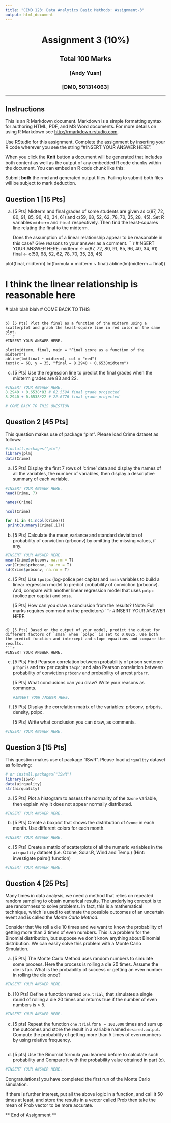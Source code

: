 ```yaml
---
title: "CIND 123: Data Analytics Basic Methods: Assignment-3"
output: html_document
---
```

<center> <h1> Assignment 3 (10%) </h1> </center>
<center> <h2> Total 100 Marks </h2> </center>
<center> <h3> [Andy Yuan] </h3> </center>
<center> <h3> [DM0, 501314063] </h3> </center>
---


## Instructions

This is an R Markdown document. Markdown is a simple formatting syntax for authoring HTML, PDF, and MS Word documents. For more details on using R Markdown see <http://rmarkdown.rstudio.com>.

Use RStudio for this assignment. Complete the assignment by inserting your R code wherever you see the string "#INSERT YOUR ANSWER HERE".

When you click the **Knit** button a document will be generated that includes both content as well as the output of any embedded R code chunks within the document. You can embed an R code chunk like this:

Submit **both**  the rmd and generated output files. Failing to submit both files will be subject to mark deduction.

## Question 1 [15 Pts]

a) [5 Pts] Midterm and final grades of some students are given as c(87, 72, 80, 91, 85, 96, 40, 34, 61) and c(59, 68, 52, 62, 78, 70, 35, 28, 45). Set R variables `midterm` and `final` respectively. Then find the least-squares line relating the final to the midterm. 

   Does the assumption of a linear relationship appear to be reasonable in this case? Give reasons to your answer as a comment.
```r
#INSERT YOUR ANSWER HERE.
midterm <- c(87, 72, 80, 91, 85, 96, 40, 34, 61)
final <- c(59, 68, 52, 62, 78, 70, 35, 28, 45)

plot(final, midterm)
lm(formula = midterm ~ final)
abline(lm(midterm  ~ final))

# I think the linear relationship is reasonable here
  # blah blah blah
  # COME BACK TO THIS
```

b) [5 Pts] Plot the final as a function of the midterm using a scatterplot and graph the least-square line in red color on the same plot. 
```r
#INSERT YOUR ANSWER HERE.

plot(midterm, final, main = "Final score as a function of the midterm")
abline(lm(final ~ midterm), col = "red")
text(x = 60, y = 35, "final = 8.2940 + 0.6538midterm")
```

c) [5 Pts] Use the regression line to predict the final grades when the midterm grades are 83 and 22. 
```r
#INSERT YOUR ANSWER HERE.
8.2940 + 0.6538*83 # 62.5594 final grade projected
8.2940 + 0.6538*22 # 22.6776 final grade projected

# COME BACK TO THIS QUESTION
```



## Question 2 [45 Pts]

This question makes use of package "plm". Please load Crime dataset as follows:
```r
#install.packages("plm")
library(plm) 
data(Crime)
```

a) [5 Pts] Display the first 7 rows of 'crime' data and display the names of all the variables, the number of variables, then display a descriptive summary of each variable. 
```r
#INSERT YOUR ANSWER HERE.
head(Crime, 7)

names(Crime)

ncol(Crime)

for (i in (1:ncol(Crime)))
 print(summary(Crime[,i]))


```

b) [5 Pts] Calculate the mean,variance and standard deviation of probability of conviction (prbconv) by omitting the missing values, if any. 
```r
#INSERT YOUR ANSWER HERE.
mean(Crime$prbconv, na.rm = T)
var(Crime$prbconv, na.rm = T)
sd(Crime$prbconv, na.rm = T)
```
c) [5 Pts] Use `lpolpc` (log-police per capita) and `smsa` variables to build a linear regression model to predict probability of conviction (prbconv).  And, compare with another linear regression model that uses `polpc` (police per capita) and `smsa`.

   [5 Pts] How can you draw a conclusion from the results? 
   (Note: Full marks requires comment on the predictors)
```r
#INSERT YOUR ANSWER HERE.


```

d) [5 Pts] Based on the output of your model, predict the output for different factors of `smsa` when `polpc` is set to 0.0025. Use both the predict function and intercept and slope equations and compare the results. 
```r
#INSERT YOUR ANSWER HERE.

```
e) [5 Pts] Find Pearson correlation between probability of prison sentence `prbpris` and tax per capita `taxpc`; and also Pearson correlation between probability of conviction `prbconv` and probability of arrest `prbarr`. 

   [5 Pts] What conclusions can you draw? Write your reasons as comments.
```r
#INSERT YOUR ANSWER HERE.
```

f) [5 Pts] Display the correlation matrix of the variables: prbconv, prbpris, density, polpc. 

   [5 Pts] Write what conclusion you can draw, as comments. 
   
```r
#INSERT YOUR ANSWER HERE.
```




## Question 3 [15 Pts]

This question makes use of package "ISwR". Please load `airquality` dataset as following:

```r
# or install.packages("ISwR")
library(ISwR) 
data(airquality)
str(airquality)
```


a) [5 Pts] Plot a histogram to assess the normality of the `Ozone` variable, then explain why it does not appear normally distributed. 
```r
#INSERT YOUR ANSWER HERE.
```

b) [5 Pts] Create a boxplot that shows the distribution of `Ozone` in each month. Use different colors for each month. 

```r
#INSERT YOUR ANSWER HERE.

```

c) [5 Pts] Create a matrix of scatterplots of all the numeric variables in the `airquality` dataset (i.e. Ozone, Solar.R, Wind and Temp.)
(Hint: investigate pairs() function) 

```r
#INSERT YOUR ANSWER HERE.

```



## Question 4 [25 Pts]

Many times in data analysis, we need a method that relies on repeated random sampling to obtain numerical results. The underlying concept is to use randomness to solve problems. In fact,  this is a mathematical technique, which is used to estimate the possible outcomes of an uncertain event and is called the *Monte Carlo Method*. 

Consider that We roll a die 10 times and we want to know the probability of getting more than 3 times of even numbers. This is a problem for the Binomial distribution, but suppose we don't know anything about Binomial distribution. We can easily solve this problem with a Monte Carlo Simulation.   


a) [5 Pts] The Monte Carlo Method uses random numbers to simulate some process. Here the process is rolling a die 20 times. Assume the die is fair. What is the probability of success or getting an even number in rolling the die once?
```r
#INSERT YOUR ANSWER HERE.

```


b) [10 Pts] Define a function named `one.trial`, that simulates a single round of rolling a die 20 times and returns true if the number of even numbers is > 5.
```r
#INSERT YOUR ANSWER HERE.

```

c) [5 pts] Repeat the function `one.trial` for `N = 100,000` times and sum up the outcomes and store the result in a variable named `desired.output`. Compute the probability of getting more than 5 times of even numbers by using relative frequency. 

```r


```

d) [5 pts] Use the Binomial formula you learned before to calculate such probability and Compare it with the probability value obtained in part (c).

```r
#INSERT YOUR ANSWER HERE.

```

Congratulations! you have completed the first run of the Monte Carlo simulation. 

If there is further interest, put all the above logic in a function, and call it 50 times at least, and store the results in a vector called Prob then take the mean of Prob vector to be more accurate. 

** End of Assignment **